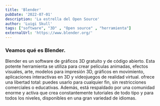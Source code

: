 ```yaml
---
title: 'Blender'
pubDate: '2022-07-01'
description: 'La estrella del Open Source'
author: 'Luigi Skull'
tags: ["software", "3D" , "Open source" , "herramienta"]
externalUrl: 'https://www.blender.org/' 
---
```



### Veamos qué es Blender.


Blender es un software de gráficos 3D gratuito y de código abierto. Esta potente herramienta se utiliza para crear películas animadas, efectos visuales, arte, modelos para impresión 3D, gráficos en movimiento, aplicaciones interactivas en 3D y videojuegos de realidad virtual. ofrece una libertad total: puedes usarlo para cualquier fin, sin restricciones comerciales o educativas. Además, está respaldado por una comunidad enorme y activa que crea constantemente tutoriales de todo tipo y para todos los niveles, disponibles en una gran variedad de idiomas.
